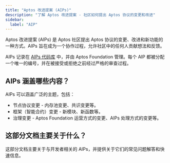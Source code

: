 ```yaml
---
title: "Aptos 改进提案 (AIPs)"
description: "了解 Aptos 改进提案 - 社区如何提出 Aptos 协议的变更和改进"
sidebar:
  label: "AIP"
---
```


Aptos 改进提案 (AIPs) 是 Aptos 社区提出 Aptos 协议的变更、改进和新功能的一种方式。AIPs 旨在成为一个协作过程，允许社区中的任何人贡献想法和反馈。

AIPs 记录在 [AIPs 代码库](https://github.com/aptos-foundation/AIPs) 中，并由 Aptos Foundation 管理。每个 AIP 都被分配一个唯一的编号，并在被接受或拒绝之前经过严格的审查过程。

## AIPs 涵盖哪些内容？

AIPs 可以涵盖广泛的主题，包括：

- 节点协议变更 - 内存池变更、共识变更等。
- 框架（智能合约）变更 - 新模块、新函数等。
- 治理变更 - Aptos Foundation 运营方式的变更、AIPs 处理方式的变更等。

## 这部分文档主要关于什么？

这部分文档主要关于与开发者相关的 AIPs，并提供关于它们的常见问题解答和快速信息。
